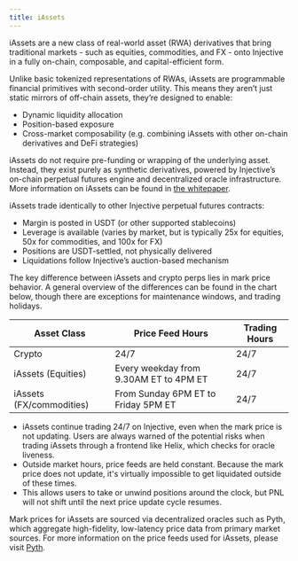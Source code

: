 ```yaml
---
title: iAssets
---
```


iAssets are a new class of real-world asset (RWA) derivatives that bring traditional markets - such as equities, commodities, and FX - onto Injective in a fully on-chain, composable, and capital-efficient form.

Unlike basic tokenized representations of RWAs, iAssets are programmable financial primitives with second-order utility. This means they aren’t just static mirrors of off-chain assets, they’re designed to enable:

* Dynamic liquidity allocation
* Position-based exposure
* Cross-market composability (e.g. combining iAssets with other on-chain derivatives and DeFi strategies)

iAssets do not require pre-funding or wrapping of the underlying asset. Instead, they exist purely as synthetic derivatives, powered by Injective’s on-chain perpetual futures engine and decentralized oracle infrastructure. More information on iAssets can be found in [the whitepaper](https://injective.com/iAssets_Paper.pdf).

iAssets trade identically to other Injective perpetual futures contracts:

* Margin is posted in USDT (or other supported stablecoins)
* Leverage is available (varies by market, but is typically 25x for equities, 50x for commodities, and 100x for FX)
* Positions are USDT-settled, not physically delivered
* Liquidations follow Injective’s auction-based mechanism

The key difference between iAssets and crypto perps lies in mark price behavior. A general overview of the differences can be found in the chart below, though there are exceptions for maintenance windows, and trading holidays.

| Asset Class              | Price Feed Hours                       | Trading Hours |
| ------------------------ | -------------------------------------- | ------------- |
| Crypto                   | 24/7                                   | 24/7          |
| iAssets (Equities)       | Every weekday from 9.30AM ET to 4PM ET | 24/7          |
| iAssets (FX/commodities) | From Sunday 6PM ET to Friday 5PM ET    | 24/7          |

* iAssets continue trading 24/7 on Injective, even when the mark price is not updating. Users are always warned of the potential risks when trading iAssets through a frontend like Helix, which checks for oracle liveness.
* Outside market hours, price feeds are held constant. Because the mark price does not update, it's virtually impossible to get liquidated outside of these times.
* This allows users to take or unwind positions around the clock, but PNL will not shift until the next price update cycle resumes.

Mark prices for iAssets are sourced via decentralized oracles such as Pyth, which aggregate high-fidelity, low-latency price data from primary market sources. For more information on the price feeds used for iAssets, please visit [Pyth](https://docs.pyth.network/price-feeds/market-hours).
